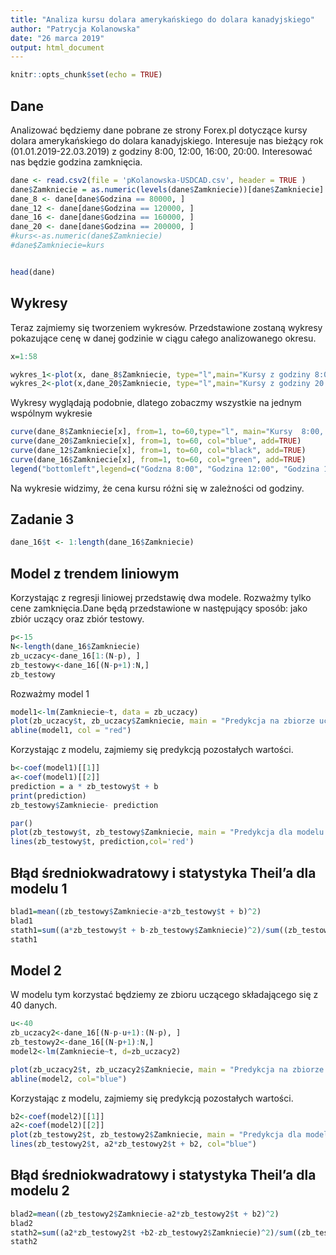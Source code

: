 ```yaml
---
title: "Analiza kursu dolara amerykańskiego do dolara kanadyjskiego"
author: "Patrycja Kolanowska"
date: "26 marca 2019"
output: html_document
---
```


```r
knitr::opts_chunk$set(echo = TRUE)
```

## Dane

Analizować będziemy dane pobrane ze strony Forex.pl dotyczące kursy dolara amerykańskiego do dolara kanadyjskiego. Interesuje nas bieżący rok (01.01.2019-22.03.2019) z godziny 8:00, 12:00, 16:00, 20:00. Interesować nas będzie godzina zamknięcia.

```r
dane <- read.csv2(file = 'pKolanowska-USDCAD.csv', header = TRUE )
dane$Zamkniecie = as.numeric(levels(dane$Zamkniecie))[dane$Zamkniecie]
dane_8 <- dane[dane$Godzina == 80000, ]
dane_12 <- dane[dane$Godzina == 120000, ]
dane_16 <- dane[dane$Godzina == 160000, ]
dane_20 <- dane[dane$Godzina == 200000, ]
#kurs<-as.numeric(dane$Zamkniecie)
#dane$Zamkniecie=kurs


head(dane)
```

## Wykresy
Teraz zajmiemy się tworzeniem wykresów. Przedstawione zostaną wykresy pokazujące cenę w danej godzinie w ciągu całego analizowanego okresu.


```r
x=1:58 

wykres_1<-plot(x, dane_8$Zamkniecie, type="l",main="Kursy z godziny 8:00", xlab="Dni", ylab="Cena")
wykres_2<-plot(x,dane_20$Zamkniecie, type="l",main="Kursy z godziny 20:00", xlab="Dni", ylab="Cena")
```

Wykresy wyglądają podobnie, dlatego zobaczmy wszystkie na jednym wspólnym wykresie

```r
curve(dane_8$Zamkniecie[x], from=1, to=60,type="l", main="Kursy  8:00, 12:00, 16:00, 20:00", xlab="Dni", ylab="Cena", col="red")
curve(dane_20$Zamkniecie[x], from=1, to=60, col="blue", add=TRUE)
curve(dane_12$Zamkniecie[x], from=1, to=60, col="black", add=TRUE)
curve(dane_16$Zamkniecie[x], from=1, to=60, col="green", add=TRUE)
legend("bottomleft",legend=c("Godzna 8:00", "Godzina 12:00", "Godzina 16:00", "Godzina 20:00"), col=c("red","black","green", "blue"), lwd=2)
```


Na wykresie widzimy, że cena kursu różni się w zależności od godziny. 




## Zadanie 3 
```r
dane_16$t <- 1:length(dane_16$Zamkniecie)
```
## Model z trendem liniowym
Korzystając z regresji liniowej przedstawię dwa modele. Rozważmy tylko cene zamknięcia.Dane będą przedstawione w następujący sposób: jako zbiór uczący oraz zbiór testowy.
```r
p<-15
N<-length(dane_16$Zamkniecie)
zb_uczacy<-dane_16[1:(N-p), ] 
zb_testowy<-dane_16[(N-p+1):N,]
zb_testowy
```
Rozważmy model 1
```r
model1<-lm(Zamkniecie~t, data = zb_uczacy)
plot(zb_uczacy$t, zb_uczacy$Zamkniecie, main = "Predykcja na zbiorze uczącym", xlab="Dni", ylab="Zamknięcie")
abline(model1, col = "red")
```

Korzystając z modelu, zajmiemy się predykcją pozostałych wartości.
```r
b<-coef(model1)[[1]]
a<-coef(model1)[[2]]
prediction = a * zb_testowy$t + b 
print(prediction)
zb_testowy$Zamkniecie- prediction
```

```r
par()
plot(zb_testowy$t, zb_testowy$Zamkniecie, main = "Predykcja dla modelu 1", xlab="Dni", ylab="Kursy", ylim=c(1.3, 1.4))
lines(zb_testowy$t, prediction,col='red')
```


## Błąd średniokwadratowy i statystyka Theil'a dla modelu 1

```r
blad1=mean((zb_testowy$Zamkniecie-a*zb_testowy$t + b)^2)
blad1
stath1=sum((a*zb_testowy$t + b-zb_testowy$Zamkniecie)^2)/sum((zb_testowy$Zamkniecie)^2)
stath1
```
## Model 2
W modelu tym korzystać będziemy ze zbioru uczącego składającego się z 40 danych.
```r
u<-40
zb_uczacy2<-dane_16[(N-p-u+1):(N-p), ] 
zb_testowy2<-dane_16[(N-p+1):N,]
model2<-lm(Zamkniecie~t, d=zb_uczacy2)
```

```r
plot(zb_uczacy2$t, zb_uczacy2$Zamkniecie, main = "Predykcja na zbiorze uczącym", xlab="Dni", ylab="Zamkniecie")
abline(model2, col="blue")
```

Korzystając z modelu, zajmiemy się predykcją pozostałych wartości.
```r
b2<-coef(model2)[[1]]
a2<-coef(model2)[[2]]
plot(zb_testowy2$t, zb_testowy2$Zamkniecie, main = "Predykcja dla modelu 2", xlab="Dni", ylab="Kursy",ylim=c(1.3, 1.4))
lines(zb_testowy2$t, a2*zb_testowy2$t + b2, col="blue")
```

## Błąd średniokwadratowy i statystyka Theil'a dla modelu 2

```r
blad2=mean((zb_testowy2$Zamkniecie-a2*zb_testowy2$t + b2)^2)
blad2
stath2=sum((a2*zb_testowy2$t +b2-zb_testowy2$Zamkniecie)^2)/sum((zb_testowy2$Zamkniecie)^2)
stath2
```